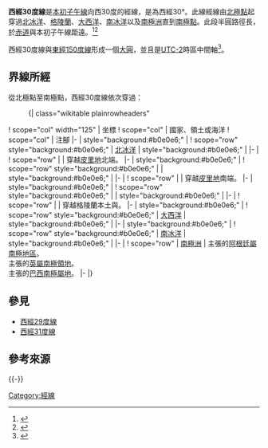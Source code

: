 {{NoteTA
|G1=地名
|G2=Toponym
}}
{{Location map-line|lon=-30}}
{{kml}}
'''西經30度線'''是[[本初子午線|本初子午線]]向西30度的經線，是為西經30°。此線經線由[[北極點|北極點]]起穿過[[北冰洋|北冰洋]]、[[格陵蘭|格陵蘭]]、[[大西洋|大西洋]]、[[南冰洋|南冰洋]]以及[[南極洲|南極洲]]直到[[南極點|南極點]]。此段半圓路徑長{{convert|20003932|km}}，於[[赤道|赤道]]與本初子午線距{{convert|3340|km}}遠。<ref name="noaa">{{cite web
 | language  = en
 | url  = http://www.ngs.noaa.gov/PUBS_LIB/inverse.pdf
 | title  = Direct and Inverse Solutions of Geodesics on the Ellipsoid with application of nested equation
 | author  = T. Vincenty
 | date  = 1975-04
 | accessdate  = 2018-12-16
 | archive-date  = 2013-01-28
 | archive-url  = https://www.webcitation.org/6DzvSBPa5?url=http://www.ngs.noaa.gov/PUBS_LIB/inverse.pdf
 | dead-url  = no
 }}</ref><ref name="latlon">{{cite web
 | language = en
 | url = http://www.movable-type.co.uk/scripts/latlong-vincenty.html
 | title = Vincenty formula for distance between two Latitude/Longitude points
 | website = Movable type scripts
 | accessdate = 2017-05-17
 | archive-date = 2013-01-28
 | archive-url = https://www.webcitation.org/6DzvScM3g?url=http://www.movable-type.co.uk/scripts/latlong-vincenty.html
 | dead-url = yes
 }}</ref>

西經30度線與[[東經150度線|東經150度線]]形成一個[[大圓|大圓]]，並且是[[UTC-2|UTC-2]]時區中間軸<ref>{{cite web
 | language = en
 | url = http://alien-homepage.de/weather_start/current_site_template_%20expl_english/weathersite%20general%20template/timezones/gmt-2.html
 | title = UTC time zone - 2
 | website = The world time zones-pages
 | accessdate = 2017-05-17
 | archive-date = 2019-09-15
 | archive-url = https://web.archive.org/web/20190915230428/http://alien-homepage.de/weather_start/current_site_template_%20expl_english/weathersite%20general%20template/timezones/gmt-2.html
 | dead-url = no
 }}</ref>。

==界線所經==
從北極點至南極點，西經30度線依次穿過：

:{| class="wikitable plainrowheaders"
! scope="col" width="125" | 坐標
! scope="col" | 國家、領土或海洋
! scope="col" | 注腳
|-
| style="background:#b0e0e6;" | {{Coord|90|0|N|30|0|W|type:waterbody|name=Arctic Ocean}}
! scope="row" style="background:#b0e0e6;" | [[北冰洋|北冰洋]]
| style="background:#b0e0e6;" |
|-
| {{Coord|83|35|N|30|0|W|type:country|name=Greenland}}
! scope="row" | {{GRL}}
| 穿越[[皮里地|皮里地]]北端。
|-
| style="background:#b0e0e6;" | {{Coord|83|10|N|30|0|W|type:waterbody|name=Frederick E. Hyde Fjord}}
! scope="row" style="background:#b0e0e6;" | {{le|弗雷德里克·海德峡湾|Frederick E. Hyde Fjord}}
| style="background:#b0e0e6;" |
|-
| {{Coord|83|8|N|30|0|W|type:country|name=Greenland}}
! scope="row" | {{GRL}}
| 穿越[[皮里地|皮里地]]南端。
|-
| style="background:#b0e0e6;" | {{Coord|82|10|N|30|0|W|type:waterbody|name=Independence Fjord}}
! scope="row" style="background:#b0e0e6;" | {{le|獨立峽灣|Independence Fjord}}
| style="background:#b0e0e6;" |
|-
| {{Coord|81|55|N|30|0|W|type:country|name=Greenland}}
! scope="row" | {{GRL}}
| 穿越格陵蘭本土與{{le|索孔根島|Sokongen Island}}。
|-
| style="background:#b0e0e6;" | {{Coord|68|10|N|30|0|W|type:waterbody|name=Atlantic Ocean}}
! scope="row" style="background:#b0e0e6;" | [[大西洋|大西洋]]
| style="background:#b0e0e6;" |
|-
| style="background:#b0e0e6;" | {{Coord|60|0|S|30|0|W|type:waterbody|name=Southern Ocean}}
! scope="row" style="background:#b0e0e6;" | [[南冰洋|南冰洋]]
| style="background:#b0e0e6;" |
|-
| {{Coord|76|35|S|30|0|W|type:country|name=Antarctica}}
! scope="row" | [[南極洲|南極洲]]
| {{ARG}}主張的[[阿根廷屬南極地區|阿根廷屬南極地區]]。<br> {{UK}}主張的[[英屬南極領地|英屬南極領地]]。<br> {{BRA}}主張的[[巴西南極屬地|巴西南極屬地]]。
|-
|}

==參見==
*[[西經29度線|西經29度線]]
*[[西經31度線|西經31度線]]

==參考來源==
{{reflist}}

{{-}}
{{geographical coordinates|state=collapsed}}
[[Category:經線|Category:經線]]